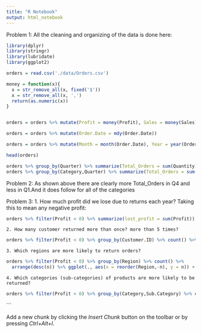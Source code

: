 ```yaml
---
title: "R Notebook"
output: html_notebook
---
```


Problem 1:
All the cleaning and organizing of the data is done here:

```r
library(dplyr)
library(stringr)
library(lubridate)
library(ggplot2)

orders = read.csv('./data/Orders.csv')

money = function(x){
  x = str_remove_all(x, fixed('$'))
  x = str_remove_all(x, ',')
  return(as.numeric(x))
}


orders = orders %>% mutate(Profit = money(Profit), Sales = money(Sales))

orders = orders %>% mutate(Order.Date = mdy(Order.Date))

orders = orders %>% mutate(Month = month(Order.Date), Year = year(Order.Date), Quarter = quarter(Order.Date))

head(orders)
```


```r
orders %>% group_by(Quarter) %>% summarize(Total_Orders = sum(Quantity))
orders %>% group_by(Category,Quarter) %>% summarize(Total_Orders = sum(Quantity)) %>% ggplot(., aes(x = Quarter, y = Total_Orders)) + geom_col(aes(color = Category), position = position_dodge())
```
Problem 2:
As shown above there are clearly more Total_Orders in Q4 and less in Q1.And it does follow for all of the categories

Problem 3:
	1. How much profit did we lose due to returns each year?
	Taking this to mean any negative profit:
```r
orders %>% filter(Profit < 0) %>% summarize(lost_profit = sum(Profit))
```
	


	2. How many customer returned more than once? more than 5 times?
```r
orders %>% filter(Profit < 0) %>% group_by(Customer.ID) %>% count() %>% filter(n>4) %>% nrow()
```
	


	3. Which regions are more likely to return orders?
```r
orders %>% filter(Profit < 0) %>% group_by(Region) %>% count() %>% 
  arrange(desc(n)) %>% ggplot(., aes(x = reorder(Region,-n), y = n)) + geom_col() + theme(axis.text.x = element_text(face="bold",  angle=90))
```
	


	4. Which categories (sub-categories) of products are more likely to be returned?

```r
orders %>% filter(Profit < 0) %>% group_by(Category,Sub.Category) %>% count() %>% ggplot(., aes(x = reorder(Sub.Category,-n), y = n)) + geom_col() + theme(axis.text.x = element_text(face="bold",  angle=90))
```


```





Add a new chunk by clicking the *Insert Chunk* button on the toolbar or by pressing *Ctrl+Alt+I*.

